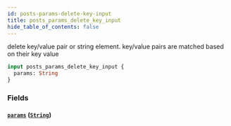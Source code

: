 ```yaml
---
id: posts-params-delete-key-input
title: posts_params_delete_key_input
hide_table_of_contents: false
---
```


delete key/value pair or string element. key/value pairs are matched based on their key value

```graphql
input posts_params_delete_key_input {
  params: String
}
```

### Fields

#### [`params`](#) ([`String`](../scalars/string))

